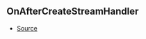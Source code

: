 ## OnAfterCreateStreamHandler



- [Source](https://github.com/Androz2091/discord-player/blob/4177c53/packages/discord-player/src/Structures/GuildQueue.ts#L56)